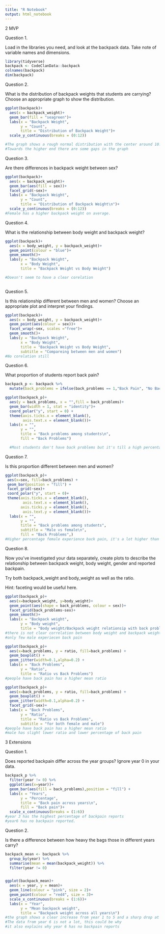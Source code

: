 ```yaml
---
title: "R Notebook"
output: html_notebook
---
```

2 MVP


Question 1.

Load in the libraries you need, and look at the backpack data. Take note of variable names and dimensions.
```r
library(tidyverse)
backpack <- CodeClanData::backpack
colnames(backpack)
dim(backpack)
```

Question 2.

What is the distribution of backpack weights that students are carrying? Choose an appropriate graph to show the distribution.
```r
ggplot(backpack)+
  aes(x = backpack_weight)+
  geom_bar(fill = "seagreen")+
  labs(x = "Backpack Weight",
       y = "Count",
       title = "Distribution of Backpack Weight")+
  scale_y_continuous(breaks = (0:12))

#The graph shows a rough normal distribution with the center around 10. 
#Towards the higher end there are some gaps in the graph
```

Question 3.

Are there differences in backpack weight between sex?
```r
ggplot(backpack)+
  aes(x = backpack_weight)+
  geom_bar(aes(fill = sex))+
  facet_grid(~sex)+
  labs(x = "Backpack Weight",
       y = "Count",
       title = "Distribution of Backpack Weight\n")+
  scale_y_continuous(breaks = (0:12))
#Female has a higher backpack weight on average. 
```

Question 4.

What is the relationship between body weight and backpack weight?
```r
ggplot(backpack)+
  aes(x = body_weight, y = backpack_weight)+
  geom_point(colour = "blue")+
  geom_smooth()+
  labs(y = "Backpack Weight",
       x = "Body Weight",
       title = "Backpack Weight vs Body Weight")

#Doesn't seem to have a clear corelation 
  
```


Question 5.

Is this relationship different between men and women? Choose an appropriate plot and interpret your findings.
```r
ggplot(backpack)+
  aes(x = body_weight, y = backpack_weight)+
  geom_point(aes(colour = sex))+
  facet_wrap(~sex, scales ="free")+
  geom_smooth()+
  labs(y = "Backpack Weight",
       x = "Body Weight",
       title = "Backpack Weight vs Body Weight",
       subtitle = "Compareing between men and women")
#No corelation still 
```

Question 6.

What proportion of students report back pain?
```r
backpack_p <- backpack %>% 
  mutate(back_problems = ifelse(back_problems == 1,"Back Pain", "No Back Pain"))

ggplot(backpack_p)+
  aes(y = back_problems, x = "",fill = back_problems)+
  geom_bar(width = 1, stat = "identity")+
  coord_polar("y", start = 0) + 
  theme(axis.ticks.x = element_blank(),
        axis.text.x = element_blank())+
  labs(x = "",
       y = "",
       title = "Back problems among students\n",
       fill = "Back Problems")

  #Most students don't have back problems but it's till a high percentage 
```

Question 7.

Is this proportion different between men and women?
```r
ggplot(backpack_p)+
 aes(x=sex, fill=back_problems) +
 geom_bar(position = "fill") +
 facet_grid(~sex)+
 coord_polar("y", start = 0)+
 theme(axis.ticks.x = element_blank(),
        axis.text.x = element_blank(),
       axis.ticks.y = element_blank(),
        axis.text.y = element_blank())+
  labs(x = "",
       y = "",
       title = "Back problems among students",
       subtitle = "Male vs female\n",
       fill = "Back Problems",)
#Higher percentage female experience back pain, it's a lot higher than male. 
```

Question 8.

Now you’ve investigated your data separately, create plots to describe the relationship between backpack weight, body weight, gender and reported backpain.

Try both backpack_weight and body_weight as well as the ratio.

Hint: faceting would be useful here.
```r
ggplot(backpack_p)+
  aes(x=backpack_weight, y=body_weight)+
  geom_point(aes(shape = back_problems, colour = sex))+
  facet_grid(back_problems~sex)+
  geom_smooth()+
  labs(x = "Backpack weight",
       y = "Body weight",
       title = "Body weight/Backpack weight relationsip with back problems")
#there is not clear correlation between body weight and backpack weight
#only few male experiecen back pain
```
```r
ggplot(backpack_p)+
  aes(x=back_problems, y = ratio, fill=back_problems) +
  geom_boxplot() + 
  geom_jitter(width=0.1,alpha=0.2) +
  labs(x = "Back Problems",
       y = "Ratio",
       title = "Ratio vs Back Problems")
#people have back pain has a higher mean ratio 
```
```r
ggplot(backpack_p)+
  aes(x=back_problems, y = ratio, fill=back_problems) +
  geom_boxplot() + 
  geom_jitter(width=0.1,alpha=0.2) +
  facet_grid(~sex)+
  labs(x = "Back Problems",
       y = "Ratio",
       title = "Ratio vs Back Problems",
       subtitle = "for both female and male")
#people have back pain has a higher mean ratio 
#male has slight lower ratio and lower percentage of back pain 
```





3 Extensions


Question 1.

Does reported backpain differ across the year groups? Ignore year 0 in your data.
```r
backpack_p %>% 
  filter(year != 0) %>% 
  ggplot(aes(x=year))+
  geom_bar(aes(fill = back_problems),position = "fill") +
  labs(x = "Years",
       y = "Percentage",
       title = "Back pain across years\n",
       fill = "Back pain")+
  scale_x_continuous(breaks = (1:6))
#year 3 has the highest percentage of backpain reports
#year6 has no backpain reported. 
```


Question 2.

Is there a difference between how heavy the bags those in different years carry?
```r
backpack_mean <- backpack %>% 
  group_by(year) %>% 
  summarise(mean = mean(backpack_weight)) %>% 
  filter(year != 0)


ggplot(backpack_mean)+
  aes(x = year, y = mean)+
  geom_line(colour = "pink", size = 2)+
  geom_point(colour = "red4", size = 3)+
  scale_x_continuous(breaks = (1:6))+
  labs(x = "Year",
       y = "Mean backpack weight",
       title = "Backpack weight across all years\n")
#the graph shows a clear increase from year 1 to 5 and a sharp drop at year 6
#The data from year 6 is not a lot, this could be why
#it also explains why year 6 has no backpain reports 
```

